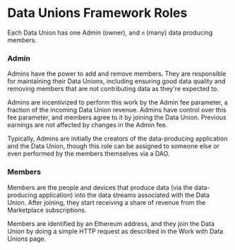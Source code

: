 # Data Unions Framework Roles
Each Data Union has one Admin (owner), and `n` (many) data producing members.

### Admin
Admins have the power to add and remove members. They are responsible for maintaining their Data Unions, including ensuring good data quality and removing members that are not contributing data as they're expected to.

Admins are incentivized to perform this work by the Admin fee parameter, a fraction of the incoming Data Union revenue. Admins have control over this fee parameter, and members agree to it by joining the Data Union. Previous earnings are not affected by changes in the Admin fee.

Typically, Admins are initially the creators of the data-producing application and the Data Union, though this role can be assigned to someone else or even performed by the members themselves via a DAO.

### Members
Members are the people and devices that produce data (via the data-producing application) into the data streams associated with the Data Union. After joining, they start receiving a share of revenue from the Marketplace subscriptions. 

Members are identified by an Ethereum address, and they join the Data Union by doing a simple HTTP request as described in the Work with Data Unions page.
